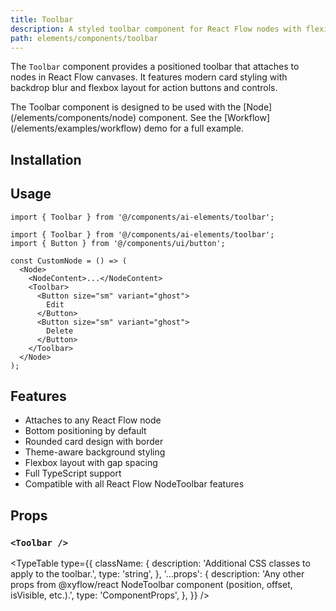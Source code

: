 ```yaml
---
title: Toolbar
description: A styled toolbar component for React Flow nodes with flexible positioning and custom actions.
path: elements/components/toolbar
---
```


The `Toolbar` component provides a positioned toolbar that attaches to nodes in React Flow canvases. It features modern card styling with backdrop blur and flexbox layout for action buttons and controls.

<Callout>
  The Toolbar component is designed to be used with the [Node](/elements/components/node) component. See the [Workflow](/elements/examples/workflow) demo for a full example.
</Callout>

## Installation

<ElementsInstaller path="toolbar" />

## Usage

```tsx
import { Toolbar } from '@/components/ai-elements/toolbar';
```

```tsx
import { Toolbar } from '@/components/ai-elements/toolbar';
import { Button } from '@/components/ui/button';

const CustomNode = () => (
  <Node>
    <NodeContent>...</NodeContent>
    <Toolbar>
      <Button size="sm" variant="ghost">
        Edit
      </Button>
      <Button size="sm" variant="ghost">
        Delete
      </Button>
    </Toolbar>
  </Node>
);
```

## Features

- Attaches to any React Flow node
- Bottom positioning by default
- Rounded card design with border
- Theme-aware background styling
- Flexbox layout with gap spacing
- Full TypeScript support
- Compatible with all React Flow NodeToolbar features

## Props

### `<Toolbar />`

<TypeTable
  type={{
    className: {
      description: 'Additional CSS classes to apply to the toolbar.',
      type: 'string',
    },
    '...props': {
      description: 'Any other props from @xyflow/react NodeToolbar component (position, offset, isVisible, etc.).',
      type: 'ComponentProps<typeof NodeToolbar>',
    },
  }}
/>